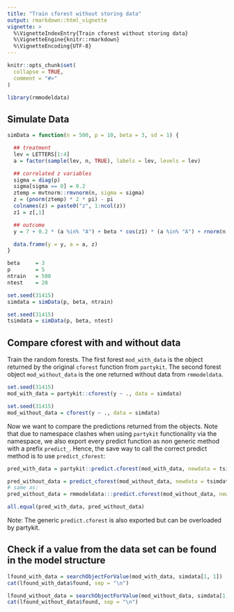 ```yaml
---
title: "Train cforest without storing data"
output: rmarkdown::html_vignette
vignette: >
  %\VignetteIndexEntry{Train cforest without storing data}
  %\VignetteEngine{knitr::rmarkdown}
  %\VignetteEncoding{UTF-8}
---
```


```r
knitr::opts_chunk$set(
  collapse = TRUE,
  comment = "#>"
)
```

```r
library(rmmodeldata)
```

## Simulate Data

```r
simData = function(n = 500, p = 10, beta = 3, sd = 1) {

  ## treatment
  lev = LETTERS[1:4]
  a = factor(sample(lev, n, TRUE), labels = lev, levels = lev)

  ## correlated z variables
  sigma = diag(p)
  sigma[sigma == 0] = 0.2
  ztemp = mvtnorm::rmvnorm(n, sigma = sigma)
  z = (pnorm(ztemp) * 2 * pi) - pi
  colnames(z) = paste0("z", 1:ncol(z))
  z1 = z[,1]

  ## outcome
  y = 7 + 0.2 * (a %in% "A") + beta * cos(z1) * (a %in% "A") + rnorm(n, 0, sd)

  data.frame(y = y, a = a, z)
}

beta     = 3
p        = 5
ntrain   = 500
ntest    = 20

set.seed(31415)
simdata = simData(p, beta, ntrain)

set.seed(31415)
tsimdata = simData(p, beta, ntest)
```

## Compare cforest with and without data

Train the random forests. The first forest `mod_with_data` is the object returned by the original `cforest` function from `partykit`. The second forest object `mod_without_data` is the one returned without data from `rmmodeldata`.

```r
set.seed(31415)
mod_with_data = partykit::cforest(y ~ ., data = simdata)

set.seed(31415)
mod_without_data = cforest(y ~ ., data = simdata)
```

Now we want to compare the predictions returned from the objects. Note that due to namespace clashes when using `partykit` functionality via the namespace, we also export every predict function as non generic method with a prefix `predict_`. Hence, the save way to call the correct predict method is to use `predict_cforest`:

```r
pred_with_data = partykit::predict.cforest(mod_with_data, newdata = tsimdata)

pred_without_data = predict_cforest(mod_without_data, newdata = tsimdata)
# same as:
pred_without_data = rmmodeldata:::predict.cforest(mod_without_data, newdata = tsimdata)

all.equal(pred_with_data, pred_without_data)
```

Note: The generic `predict.cforest` is also exported but can be overloaded by partykit.


## Check if a value from the data set can be found in the model structure

```r
lfound_with_data = searchObjectForValue(mod_with_data, simdata[1, 1])
cat(lfound_with_data$found, sep = "\n")

lfound_without_data = searchObjectForValue(mod_without_data, simdata[1, 1])
cat(lfound_without_data$found, sep = "\n")
```
